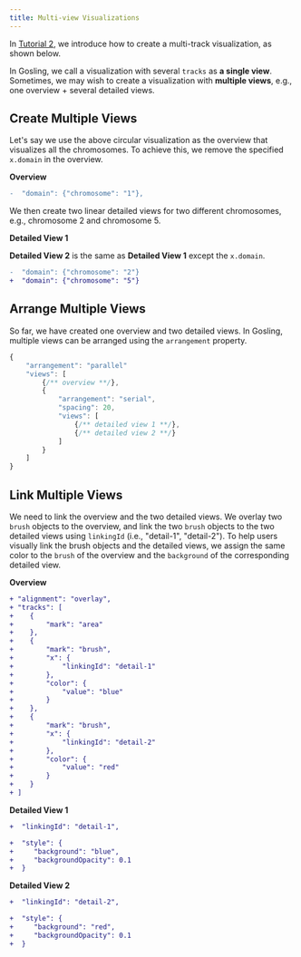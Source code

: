 ```yaml
---
title: Multi-view Visualizations
---
```




In <a href='./create-multi-track-visualization'>Tutorial 2</a>, we introduce how to create a multi-track visualization, as shown below.

<div className='gosling-container'>
    <GoslingComponent spec={stripJsonComments(SPEC_CIRCULAR)}/>
</div>

In Gosling, we call a visualization with several `tracks` as **a single view**.
Sometimes, we may wish to create a visualization with **multiple views**, e.g., one overview + several detailed views.

## Create Multiple Views

Let's say we use the above circular visualization as the overview that visualizes all the chromosomes. 
To achieve this, we remove the specified `x.domain` in the overview.

**Overview**
```diff
-  "domain": {"chromosome": "1"},
```

We then create two linear detailed views for two different chromosomes, e.g., chromosome 2 and chromosome 5.


**Detailed View 1**

<GoslingEditor spec={SPEC_DETAIL} />


**Detailed View 2** is the same as **Detailed View 1** except the `x.domain`.

```diff
-  "domain": {"chromosome": "2"}
+  "domain": {"chromosome": "5"}
```


## Arrange Multiple Views
So far, we have created one overview and two detailed views.
In Gosling, multiple views can be arranged using the `arrangement` property.

```javascript
{
    "arrangement": "parallel"
    "views": [
        {/** overview **/},
        {
            "arrangement": "serial",
            "spacing": 20,
            "views": [
                {/** detailed view 1 **/},
                {/** detailed view 2 **/}
            ]
        }
    ]
}
```



## Link Multiple Views
We need to link the overview and the two detailed views.
We overlay two `brush` objects to the overview, and link the two `brush` objects to the two detailed views using `linkingId` (i.e., "detail-1", "detail-2").
To help users visually link the brush objects and the detailed views, we assign the same color to the `brush` of the overview and the `background` of the corresponding detailed view.

**Overview**
```diff
+ "alignment": "overlay",
+ "tracks": [
+    {
+        "mark": "area"
+    },
+    {
+        "mark": "brush",
+        "x": {
+            "linkingId": "detail-1"
+        },
+        "color": {
+            "value": "blue"
+        }
+    },
+    {
+        "mark": "brush",
+        "x": {
+            "linkingId": "detail-2"
+        },
+        "color": {
+            "value": "red"
+        }
+    }
+ ]
```

**Detailed View 1**
```diff
+  "linkingId": "detail-1",

+  "style": {
+     "background": "blue",
+     "backgroundOpacity": 0.1
+  }
```

**Detailed View 2**
```diff
+  "linkingId": "detail-2",

+  "style": {
+     "background": "red",
+     "backgroundOpacity": 0.1
+  }
```

<GoslingEditor spec={SPEC_MULTI_VIEW} />
